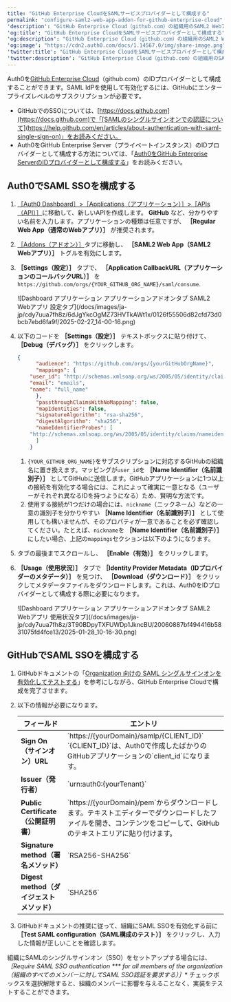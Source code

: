 ```yaml
---
title: "GitHub Enterprise CloudをSAMLサービスプロバイダーとして構成する"
permalink: "configure-saml2-web-app-addon-for-github-enterprise-cloud"
'description': "GitHub Enterprise Cloud（github.com）の組織用のSAML2 Webアプリアドオンを使用して、Auth0をIDプロバイダーとして構成する方法を説明します。"
'og:title': "GitHub Enterprise CloudをSAMLサービスプロバイダーとして構成する"
'og:description': "GitHub Enterprise Cloud（github.com）の組織用のSAML2 Webアプリアドオンを使用して、Auth0をIDプロバイダーとして構成する方法を説明します。"
'og:image': "https://cdn2.auth0.com/docs/1.14567.0/img/share-image.png"
'twitter:title': "GitHub Enterprise CloudをSAMLサービスプロバイダーとして構成する"
'twitter:description': "GitHub Enterprise Cloud（github.com）の組織用のSAML2 Webアプリアドオンを使用して、Auth0をIDプロバイダーとして構成する方法を説明します。"
---
```


Auth0を[GitHub Enterprise Cloud](https://help.github.com/en/articles/about-authentication-with-saml-single-sign-on)（github.com）のIDプロバイダーとして構成することができます。<Tooltip data-tooltip-id="react-containers-DefinitionTooltip-1" href="/docs/ja-jp/glossary?term=security-assertion-markup-language" tip="Security Assertion Markup Language（SAML）: パスワードなしに二者間で認証情報を交換できる標準化プロトコル。" cta="用語集の表示">SAML</Tooltip> <Tooltip data-tooltip-id="react-containers-DefinitionTooltip-2" href="/docs/ja-jp/glossary?term=idp" tip="IDプロバイダー（IdP）: デジタルIDを保存および管理するサービス。" cta="用語集の表示">IdP</Tooltip>を使用して有効化するには、GitHubにエンタープライズレベルのサブスクリプションが必要です。

* GitHubでの<Tooltip data-tooltip-id="react-containers-DefinitionTooltip-0" href="/docs/ja-jp/glossary?term=single-sign-on" tip="シングルサインオン（SSO）: ユーザーが1つのアプリケーションにログインした後、そのユーザーを他のアプリケーションに自動的にログインさせるサービス。" cta="用語集の表示">SSO</Tooltip>については、[https://docs.github.com](https://docs.github.com)で「[SAMLのシングルサインオンでの認証について](https://help.github.com/en/articles/about-authentication-with-saml-single-sign-on)」をお読みください。
* Auth0をGitHub Enterprise Server（プライベートインスタンス）のIDプロバイダーとして構成する方法については、「[Auth0をGitHub Enterprise ServerのIDプロバイダーとして構成する](/docs/ja-jp/authenticate/single-sign-on/outbound-single-sign-on/configure-auth0-saml-identity-provider/configure-saml2-web-app-addon-for-github-enterprise-server)」をお読みください。

## Auth0でSAML SSOを構成する

1. [［Auth0 Dashboard］>［Applications（アプリケーション）］>［APIs（API）］](https://manage.auth0.com/#/applications)に移動して、新しいAPIを作成します。 **GitHub** など、分かりやすい名前を入力します。アプリケーションの種類は任意ですが、 **［Regular Web App（通常のWebアプリ）］** が推奨されます。
2. [［Addons（アドオン）］](https://manage.auth0.com/#/applications/{yourClientId}/addons)タブに移動し、 **［SAML2 Web App（SAML2 Webアプリ）］** トグルを有効にします。
3. **［Settings（設定）］** タブで、 **［Application CallbackURL（アプリケーションのコールバックURL）］** を`https://github.com/orgs/{YOUR_GITHUB_ORG_NAME}/saml/consume`.

   <Frame>![Dashboard アプリケーション アプリケーションアドオンタブ SAML2 Webアプリ 設定タブ](/docs/images/ja-jp/cdy7uua7fh8z/6dJgYkcOgMZ73HVTkAWt1x/0126f55506d82cfd73d0bcb7ebd6fa9f/2025-02-27_14-00-16.png)</Frame>

4. 以下のコードを **［Settings（設定）］** テキストボックスに貼り付けて、 **［Debug（デバッグ）］** をクリックします。

   ```json lines
   {
         "audience": "https://github.com/orgs/{yourGitHubOrgName}",
         "mappings": {
       "user_id": "http://schemas.xmlsoap.org/ws/2005/05/identity/claims/nameidentifier",
       "email": "emails",
       "name": "full_name"
         },
         "passthroughClaimsWithNoMapping": false,
         "mapIdentities": false,
         "signatureAlgorithm": "rsa-sha256",
         "digestAlgorithm": "sha256",
         "nameIdentifierProbes": [
       "http://schemas.xmlsoap.org/ws/2005/05/identity/claims/nameidentifier"
         ]
       }
   ```

   

   

   1. `{YOUR_GITHUB_ORG_NAME}`をサブスクリプションに対応するGitHubの組織名に置き換えます。マッピングが`user_id`を **［Name Identifier（名前識別子）］** としてGitHubに送信します。GitHubアプリケーションに1つ以上の接続を有効化する場合には、これによって確実に一意となる（ユーザーがそれぞれ異なるIDを持つようになる）ため、賢明な方法です。
   2. 使用する接続が1つだけの場合には、`nickname`（ニックネーム）などの一意の識別子を分かりやすい **［Name Identifier（名前識別子）］** として使用しても構いませんが、そのプロパティが一意であることを必ず確認してください。たとえば、`nickname`を **［Name Identifier（名前識別子）］** にしたい場合、上記の`mappings`セクションは以下のようになります。
5. タブの最後までスクロールし、 **［Enable（有効）］** をクリックします。
6. **［Usage（使用状況）］** タブで **［Identity Provider Metadata（IDプロバイダーのメタデータ）］** を見つけ、 **［Download（ダウンロード）］** をクリックしてメタデータファイルをダウンロードします。これは、Auth0をIDプロバイダーとして構成する際に必要になります。

   <Frame>![Dashboard アプリケーション アプリケーションアドオンタブ SAML2 Webアプリ 使用状況タブ](/docs/images/ja-jp/cdy7uua7fh8z/3T90BDpyTXFUWDp1JkncBU/20060887bf494416b5831075fd4fce13/2025-01-28_10-16-30.png)</Frame>

## GitHubでSAML SSOを構成する

1. GitHubドキュメントの「[Organization 向けの SAML シングルサインオンを有効化してテストする](https://help.github.com/en/articles/enabling-and-testing-saml-single-sign-on-for-your-organization)」を参考にしながら、GitHub Enterprise Cloudで構成を完了させます。
2. 以下の情報が必要になります。

   <table class="table"><thead>
   <tr>
   <th><b>フィールド</b></th>
   <th><b>エントリ</b></th>
   </tr>
   </thead>
   <tbody>
   <tr>
   <td><b>Sign On（サインオン）URL</b></td>
   <td>`https://{yourDomain}/samlp/{CLIENT_ID}` <br/> `{CLIENT_ID}`は、Auth0で作成したばかりのGitHubアプリケーションの`client_id`になります。</td>
   </tr>
   <tr>
   <td><b>Issuer（発行者）</b></td>
   <td>`urn:auth0:{yourTenant}`</td>
   </tr>
   <tr>
   <td><b>Public Certificate（公開証明書）</b></td>
   <td>`https://{yourDomain}/pem`からダウンロードします。テキストエディターでダウンロードしたファイルを開き、コンテンツをコピーして、GitHubのテキストエリアに貼り付けます。</td>
   </tr>
   <tr>
   <td><b>Signature method（署名メソッド）</b></td>
   <td>`RSA256-SHA256`</td>
   </tr>
   <tr>
   <td><b>Digest method（ダイジェストメソッド）</b></td>
   <td>`SHA256`</td>
   </tr>
   </tbody>
   </table>
3. GitHubドキュメントの推奨に従って、組織にSAML SSOを有効化する前に **［Test SAML configuration（SAML構成のテスト）］** をクリックし、入力した情報が正しいことを確認します。

組織にSAMLのシングルサインオン（SSO）をセットアップする場合には、 **［Require SAML SSO authentication* *** for all members of the organization（組織のすべてのメンバーに対してSAML SSO認証を要求する）］** チェックボックスを選択解除すると、組織のメンバーに影響を与えることなく、実装をテストすることができます。